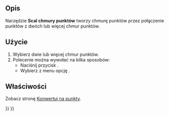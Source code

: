 <languages/>

{{Docnav/pl
|[[Points_Structure/pl|Uporządkowana chmura punktów]]
|[[Points_PolyCut/pl|Wytnij punkty chmury]]
|[[Points_Workbench/pl|środowisko pracy Punkty]]
|IconL=Points_Structure.svg
|IconR=Points_PolyCut.svg
|IconC=Workbench_Points.svg
}}

{{GuiCommand/pl
|Name=Points Merge
|Name/pl=Punkty: Scal chmury punktów
|MenuLocation=Punkty → Scal chmury punktów
|Workbenches=[[Points_Workbench/pl|Punkty]]
}}

<span id="Description"></span>
==Opis==

Narzędzie '''Scal chmury punktów''' tworzy chmurę punktów przez połączenie punktów z dwóch lub więcej chmur punktów.

<span id="Usage"></span>
==Użycie==

# Wybierz dwie lub więcej chmur punktów.
# Polecenie można wywołać na kilka sposobów:
#* Naciśnij przycisk {{Button|[[Image:Points_Merge.svg|16px]] '''Scal chmury punktów'''}}.
#* Wybierz z menu opcję {{MenuCommand|Punkty → Scal chmury punktów}}.

<span id="Properties"></span>
==Właściwości==

Zobacz stronę [[Points_Convert/pl|Konwertuj na punkty]].


{{Docnav/pl
|[[Points_Structure/pl|Uporządkowana chmura punktów]]
|[[Points_PolyCut/pl|Wytnij punkty chmury]]
|[[Points_Workbench/pl|środowisko pracy Punkty]]
|IconL=Points_Structure.svg
|IconR=Points_PolyCut.svg
|IconC=Workbench_Points.svg
}}

{{Points Tools navi{{#translation:}}}}
{{Userdocnavi{{#translation:}}}}